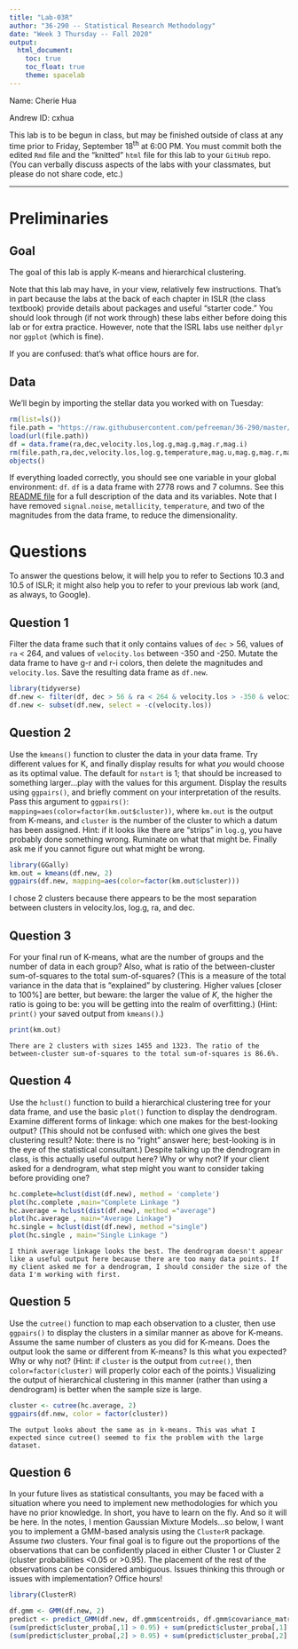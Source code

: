 ```yaml
---
title: "Lab-03R"
author: "36-290 -- Statistical Research Methodology"
date: "Week 3 Thursday -- Fall 2020"
output: 
  html_document:
    toc: true
    toc_float: true
    theme: spacelab
---
```


Name: Cherie Hua

Andrew ID: cxhua

This lab is to be begun in class, but may be finished outside of class at any time prior to Friday, September 18<sup>th</sup> at 6:00 PM. You must commit both the edited `Rmd` file and the "knitted" `html` file for this lab to your `GitHub` repo. (You can verbally discuss aspects of the labs with your classmates, but please do not share code, etc.)

---

# Preliminaries

## Goal

The goal of this lab is apply K-means and hierarchical clustering.

Note that this lab may have, in your view, relatively few instructions. That's in part because the labs at the back of each chapter in ISLR (the class textbook) provide details about packages and useful "starter code." You should look through (if not work through) these labs either before doing this lab or for extra practice. However, note that the ISRL labs use neither `dplyr` nor `ggplot` (which is fine).

If you are confused: that's what office hours are for.

## Data

We'll begin by importing the stellar data you worked with on Tuesday:
```r
rm(list=ls())
file.path = "https://raw.githubusercontent.com/pefreeman/36-290/master/EXAMPLE_DATASETS/DRACO/draco_photometry.Rdata"
load(url(file.path))
df = data.frame(ra,dec,velocity.los,log.g,mag.g,mag.r,mag.i)
rm(file.path,ra,dec,velocity.los,log.g,temperature,mag.u,mag.g,mag.r,mag.i,mag.z,metallicity,signal.noise)
objects()
```

If everything loaded correctly, you should see one variable in your global environment: `df`. `df` is a data frame with 2778 rows and 7 columns. See this [README file](https://github.com/pefreeman/36-290/tree/master/EXAMPLE_DATASETS/DRACO) for a full description of the data and its variables. Note that I have removed `signal.noise`, `metallicity`, `temperature`, and two of the magnitudes from the data frame, to reduce the dimensionality.

# Questions

To answer the questions below, it will help you to refer to Sections 10.3 and 10.5 of ISLR; it might also help you to refer to your previous lab work (and, as always, to Google). 

## Question 1

Filter the data frame such that it only contains values of `dec` &gt; 56, values of `ra` &lt; 264, and values of `velocity.los` between -350 and -250. Mutate the data frame to have g-r and r-i colors, then delete the magnitudes and `velocity.los`. Save the resulting data frame as `df.new`.
```r
library(tidyverse)
df.new <- filter(df, dec > 56 & ra < 264 & velocity.los > -350 & velocity.los < -250)
df.new <- subset(df.new, select = -c(velocity.los))
```

## Question 2

Use the `kmeans()` function to cluster the data in your data frame. Try different values for K, and finally display results for what *you* would choose as its optimal value. The default for `nstart` is 1; that should be increased to something larger...play with the values for this argument. Display the results using `ggpairs()`, and briefly comment on your interpretation of the results. Pass this argument to `ggpairs()`: `mapping=aes(color=factor(km.out$cluster))`, where `km.out` is the output from K-means, and `cluster` is the number of the cluster to which a datum has been assigned. Hint: if it looks like there are "strips" in `log.g`, you have probably done something wrong. Ruminate on what that might be. Finally ask me if you cannot figure out what might be wrong.
```r
library(GGally)
km.out = kmeans(df.new, 2)
ggpairs(df.new, mapping=aes(color=factor(km.out$cluster)))
```
I chose 2 clusters because there appears to be the most separation between clusters in velocity.los, log.g, ra, and dec.

## Question 3

For your final run of K-means, what are the number of groups and the number of data in each group? Also, what is ratio of the between-cluster sum-of-squares to the total sum-of-squares? (This is a measure of the total variance in the data that is "explained" by clustering. Higher values [closer to 100%] are better, but beware: the larger the value of $K$, the higher the ratio is going to be: you will be getting into the realm of overfitting.) (Hint: `print()` your saved output from `kmeans()`.)

```r
print(km.out)
```
```
There are 2 clusters with sizes 1455 and 1323. The ratio of the between-cluster sum-of-squares to the total sum-of-squares is 86.6%.
```

## Question 4

Use the `hclust()` function to build a hierarchical clustering tree for your data frame, and use the basic `plot()` function to display the dendrogram. Examine different forms of linkage: which one makes for the best-looking output? (This should not be confused with: which one gives the best clustering result? Note: there is no "right" answer here; best-looking is in the eye of the statistical consultant.) Despite talking up the dendrogram in class, is this actually useful output here? Why or why not? If your client asked for a dendrogram, what step might you want to consider taking before providing one?
```r
hc.complete=hclust(dist(df.new), method = 'complete')
plot(hc.complete ,main="Complete Linkage ")
hc.average = hclust(dist(df.new), method ="average")
plot(hc.average , main="Average Linkage")
hc.single = hclust(dist(df.new), method ="single")
plot(hc.single , main="Single Linkage ")
```
```
I think average linkage looks the best. The dendrogram doesn't appear like a useful output here because there are too many data points. If my client asked me for a dendrogram, I should consider the size of the data I'm working with first.
```

## Question 5

Use the `cutree()` function to map each observation to a cluster, then use `ggpairs()` to display the clusters in a similar manner as above for K-means. Assume the same number of clusters as you did for K-means. Does the output look the same or different from K-means? Is this what you expected? Why or why not? (Hint: if `cluster` is the output from `cutree()`, then `color=factor(cluster)` will properly color each of the points.) Visualizing the output of hierarchical clustering in this manner (rather than using a dendrogram) is better when the sample size is large.
```r
cluster <- cutree(hc.average, 2)
ggpairs(df.new, color = factor(cluster))
```
```
The output looks about the same as in k-means. This was what I expected since cutree() seemed to fix the problem with the large dataset.
```

## Question 6

In your future lives as statistical consultants, you may be faced with a situation where you need to implement new methodologies for which you have no prior knowledge. In short, you have to learn on the fly. And so it will be here. In the notes, I mention Gaussian Mixture Models...so below, I want you to implement a GMM-based analysis using the `ClusterR` package. Assume *two* clusters. Your final goal is to figure out the proportions of the observations that can be confidently placed in either Cluster 1 or Cluster 2 (cluster probabilities &lt;0.05 or &gt;0.95). The placement of the rest of the observations can be considered ambiguous. Issues thinking this through or issues with implementation? Office hours!
```r
library(ClusterR)
```

```r
df.gmm <- GMM(df.new, 2)
predict <- predict_GMM(df.new, df.gmm$centroids, df.gmm$covariance_matrices, df.gmm$weights)
(sum(predict$cluster_proba[,1] > 0.95) + sum(predict$cluster_proba[,1] < 0.05)) /
(sum(predict$cluster_proba[,2] > 0.95) + sum(predict$cluster_proba[,2] < 0.05))
```
